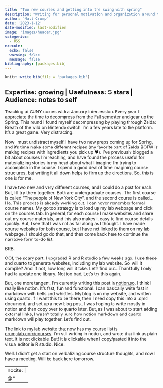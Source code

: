 ```yaml
---
title: "Two new courses and getting into the swing with spring"
description: "Writing for personal motivation and organization around teaching this coming Spring semester. Odd notes about process. A narrative form to-do list. For me, sharing for fun."
author: "Matt Crump"
date: '2023-1-12'
date-modified: last-modified
image: 'images/header.jpg'
categories:
  - RSS
execute:
  echo: false
  warning: false
  message: false
bibliography: [packages.bib]
---
```


```r
knitr::write_bib(file = 'packages.bib')
```

::: callout-note
## Expertise: growing \| Usefulness: 5 stars \| Audience: notes to self
:::

Teaching at CUNY comes with a January intercession. Every year I appreciate the time to decompress from the Fall semester and gear up the Spring. This round I found myself decompressing by playing through Zelda: Breath of the wild on Nintendo switch. I'm a few years late to the platform. It's a great game. Very distracting.

Now I must undistract myself. I have two new preps coming up for Spring, and it's time make some different recipes (my favorite part of Zelda BOTW is making recipes with ingredients you pick up ❤️). I've previously blogged a bit about courses I'm teaching, and have found the process useful for materializing stories in my head about what I imagine I'm trying to accomplish in the course. I spend a good deal of time imagining course structures, but writing it all down helps to firm up the directions. So, this is one is for me.

I have two new and very different courses, and I could do a post for each. But, I'll try them together. Both are undergraduate courses. The first course is called "The people of New York City", and the second course is called...Ha. This process is already working out. I can never remember formal course names. My go too strategy is to load up my lab webpage and click on the courses tab. In general, for each course I make websites and share out my course materials, and this also makes it easy to find course details quickly. But, I see that I was not as far along as I thought. I have made course websites for both course, but I have not linked to them on my lab webpage. I should go do that, and then come back here to continue the narrative form to-do list.

BRB.

OOf, the scary part. I upgraded R and R studio a few weeks ago. I use these and quarto to generate websites, including my lab website. So, will it compile? And, if not, how long will it take. Let's find out...Thankfully I only had to update one library. Not too bad. Let's try this again.

But, one more tangent. I'm currently writing this post in [notion.so](http://notion.so). I think I really like notion. It's fast, fun and functional. I can basically write fast in markdown with bells and whistles. My blog is on my website, and written using quarto. If I want this to be there, then I need copy this into a .qmd document, and set up a new blog post. I was hoping to write mostly in notion and then copy over to quarto later. But, as I was about to start adding external links, I wasn't totally sure how notion markdown and quarto markdown will play together. Let's find out.

The link to my lab website that now has my course list is [crumplab.com/courses](http://crumplab.com/courses). I'm still writing in notion, and wrote that link as plain text. It is not clickable. But! it is clickable when I copy/pasted it into the visual editor in R studio. Nice.

Well. I didn't get a start on verbalizing course structure thoughts, and now I have a meeting. Will be back here tomorrow.

---
nocite: |
  @*
---
